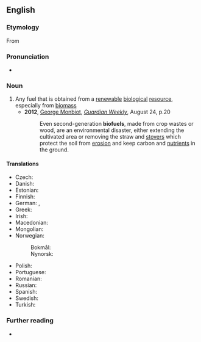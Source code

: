 ==English==

===Etymology===
From {{prefix|en|bio|fuel}}

===Pronunciation===
* {{a|UK}} {{IPA|/ˈbaɪ.əʊˌfjʊ(.ə)l/|lang=en}}

===Noun===
{{en-noun}}

# Any fuel that is obtained from a [[renewable]] [[biological]] [[resource]], especially from [[biomass]]
#* '''2012''', [[w:George Monbiot|George Monbiot]], ''[[w:Guardian Weekly|Guardian Weekly]]'', August 24, p.20
#*: Even second-generation '''biofuels''', made from crop wastes or wood, are an environmental disaster, either extending the cultivated area or removing the straw and [[stover#Noun|stovers]] which protect the soil from [[erosion#Noun|erosion]] and keep carbon and [[nutrient#Noun|nutrients]] in the ground.

====Translations====
{{trans-top|biofuel}}
* Czech: {{t+|cs|biopalivo|n}}
* Danish: {{t+|da|biobrændsel}}
* Estonian: {{t+|et|biokütus}}
* Finnish: {{t+|fi|biopolttoaine}}
* German: {{t+|de|Biosprit|m}}, {{t+|de|Biokraftstoff|m}}
* Greek: {{t+|el|βιοκαύσιμο|n}}
* Irish: {{t|ga|bithbhreosla|m}}
* Macedonian: {{t|mk|биогориво|n}}
* Mongolian: {{t|mn|биотүлш|sc=Cyrl}}
* Norwegian:
*: Bokmål: {{t|nb|biodrivstoff|n}}
*: Nynorsk: {{t|nn|biodrivstoff|n}}
{{trans-mid}}
* Polish: {{t+|pl|biopaliwo|n}}
* Portuguese: {{t|pt|biocombustível|m}}
* Romanian: {{t+|ro|biocombustibil|m}}
* Russian: {{t+|ru|биото́пливо|n}}
* Spanish: {{t|es|biocombustible|m}}
* Swedish: {{t+|sv|biobränsle}}
* Turkish: {{t+|tr|biyoyakıt}}
{{trans-bottom}}

===Further reading===
* {{pedialite}}